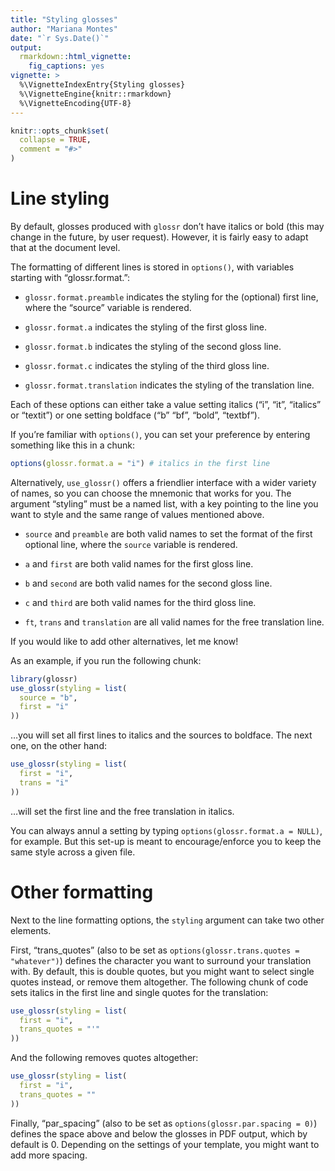 ---
title: "Styling glosses"
author: "Mariana Montes"
date: "`r Sys.Date()`"
output:
  rmarkdown::html_vignette:
    fig_captions: yes
vignette: >
  %\VignetteIndexEntry{Styling glosses}
  %\VignetteEngine{knitr::rmarkdown}
  %\VignetteEncoding{UTF-8}
---

```{r setup, include = FALSE}
knitr::opts_chunk$set(
  collapse = TRUE,
  comment = "#>"
)
```

# Line styling

By default, glosses produced with `glossr` don't have italics or bold (this may change in the future, by user request). However, it is fairly easy to adapt that at the document level.

The formatting of different lines is stored in `options()`, with variables starting with "glossr.format.":

- `glossr.format.preamble` indicates the styling for the (optional) first line, where the "source" variable is rendered.

- `glossr.format.a` indicates the styling of the first gloss line.

- `glossr.format.b` indicates the styling of the second gloss line.

- `glossr.format.c` indicates the styling of the third gloss line.

- `glossr.format.translation` indicates the styling of the translation line.

Each of these options can either take a value setting italics ("i", "it", "italics" or "textit") or one setting boldface ("b" "bf", "bold", "textbf").

If you're familiar with `options()`, you can set your preference by entering something like this in a chunk:

```{r, eval = FALSE}
options(glossr.format.a = "i") # italics in the first line
```

Alternatively, `use_glossr()` offers a friendlier interface with a wider variety of names, so you can choose the mnemonic that works for you.
The argument "styling" must be a named list, with a key pointing to the line you want to style and the same range of values mentioned above.

- `source` and `preamble` are both valid names to set the format of the first optional line, where the `source` variable is rendered.

- `a` and `first` are both valid names for the first gloss line.

- `b` and `second` are both valid names for the second gloss line.

- `c` and `third` are both valid names for the third gloss line.

- `ft`, `trans` and `translation` are all valid names for the free translation line.

If you would like to add other alternatives, let me know!

As an example, if you run the following chunk:

```{r, eval=FALSE}
library(glossr)
use_glossr(styling = list(
  source = "b",
  first = "i"
))
```

...you will set all first lines to italics and the sources to boldface. The next one, on the other hand:

```{r, eval = FALSE}
use_glossr(styling = list(
  first = "i",
  trans = "i"
))
```

...will set the first line and the free translation in italics.

You can always annul a setting by typing `options(glossr.format.a = NULL)`, for example. But this set-up is meant to encourage/enforce you to keep the same style across a given file.

# Other formatting

Next to the line formatting options, the `styling` argument can take two other elements.

First, "trans_quotes" (also to be set as `options(glossr.trans.quotes = "whatever")`) defines the character you want to surround your translation with. By default, this is double quotes, but you might want to select single quotes instead, or remove them altogether. The following chunk of code sets italics in the first line and single quotes for the translation:

```{r, eval = FALSE}
use_glossr(styling = list(
  first = "i",
  trans_quotes = "'"
))
```

And the following removes quotes altogether:

```{r, eval = FALSE}
use_glossr(styling = list(
  first = "i",
  trans_quotes = ""
))
```

Finally, "par_spacing" (also to be set as `options(glossr.par.spacing = 0)`) defines the space above and below the glosses in PDF output, which by default is 0. Depending on the settings of your template, you might want to add more spacing.

